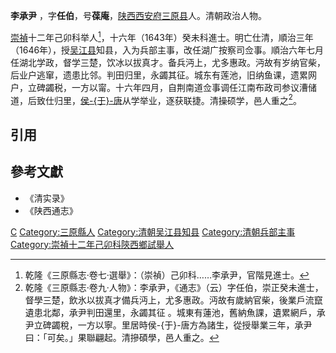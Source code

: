 '''李承尹''' ，字'''任伯'''，号'''葆庵'''，[[陕西|陕西]][[西安府|西安府]][[三原县|三原县]]人。清朝政治人物。

[[崇禎|崇禎]]十二年己卯科举人<ref>乾隆《三原縣志·卷七·選舉》：（崇禎）己卯科……李承尹，官階見進士。</ref>，十六年（1643年）癸未科進士。明亡仕清，順治三年（1646年），授[[吴江县|吴江县]]知县，入为兵部主事，改任湖广按察司佥事。順治六年七月任湖北学政，督学三楚，饮冰以拔真才。备兵沔上，尤多惠政。沔故有岁纳官柴，后业户逃窜，遗患比邻。判田归里，永蠲其征。城东有莲池，旧纳鱼课，遗累网户，立碑蠲税，一方以甯。十六年四月，自荆南道佥事调任江南布政司参议漕储道，后致仕归里，[[侯于唐|侯-{于}-唐]]从学举业，逐获联捷。清操硕学，邑人重之<ref>乾隆《三原縣志·卷九·人物》：李承尹，《通志》（云）字任伯，崇正癸未進士，督學三楚，飲氷以拔真才備兵沔上，尤多惠政。沔故有歲納官柴，後業戶流竄遺患北鄰，承尹判田還里，永蠲其征 。城東有蓮池，舊納魚課，遺累網戶，承尹立碑蠲稅，一方以寧。里居時侯-{于}-唐方為諸生，從授舉業三年，承尹曰：「可矣。」果聯翩起。清摻碩學，邑人重之。</ref>。

==引用==
{{reflist}}
==參考文獻==
*《清实录》
*《陕西通志》

{{start box}}
{{s-off}}
{{s-before|[[孔允祖|孔允祖]]}}
{{s-title|清朝吳江縣知縣|1646年－1648年}}
{{s-after|[[楊九萬|楊九萬]]}}
{{end box}}

{{崇禎十六年癸未科殿試金榜}}
{{清朝官员小作品}}
[[Category:李姓|C]]
[[Category:三原縣人|Category:三原縣人]]
[[Category:清朝吴江县知县|Category:清朝吴江县知县]]
[[Category:清朝兵部主事|Category:清朝兵部主事]]
[[Category:崇禎十二年己卯科陝西鄉試舉人|Category:崇禎十二年己卯科陝西鄉試舉人]]